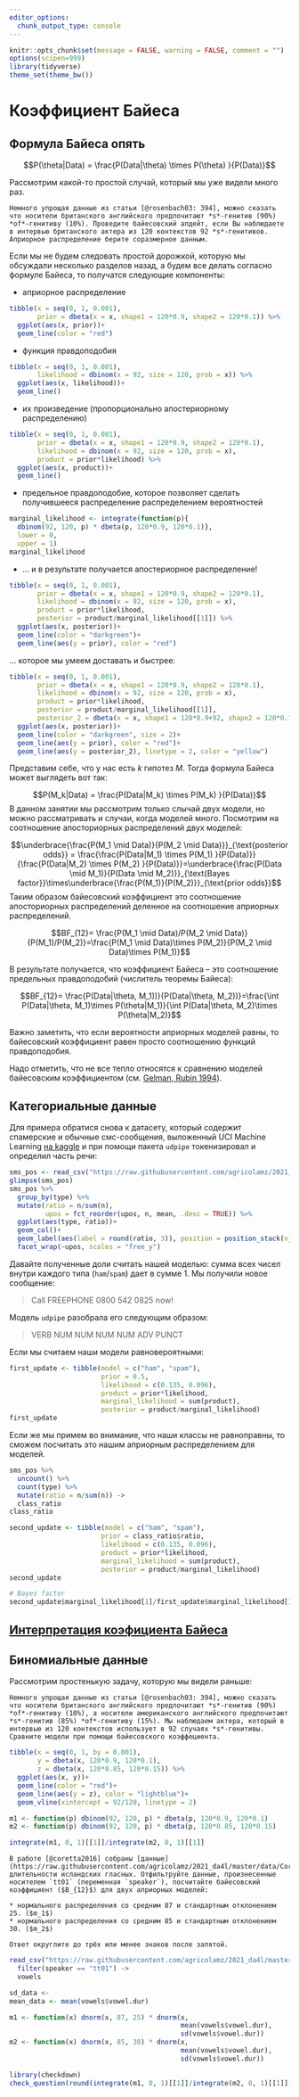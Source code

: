 ```yaml
---
editor_options: 
  chunk_output_type: console
---
```


```r
knitr::opts_chunk$set(message = FALSE, warning = FALSE, comment = "")
options(scipen=999)
library(tidyverse)
theme_set(theme_bw())
```

# Коэффициент Байеса

## Формула Байеса опять

$$P(\theta|Data) = \frac{P(Data|\theta) \times  P(\theta) }{P(Data)}$$

Рассмотрим какой-то простой случай, который мы уже видели много раз.

```block
Немного упрощая данные из статьи [@rosenbach03: 394], можно сказать что носители британского английского предпочитают *s*-генитив (90%) *of*-генитиву (10%). Проведите байесовский апдейт, если Вы наблюдаете в интервью британского актера из 120 контекстов 92 *s*-генитивов. Априорное распределение берите соразмерное данным.
```

Если мы не будем следовать простой дорожкой, которую мы обсуждали несколько разделов назад, а будем все делать согласно формуле Байеса, то получатся следующие компоненты:

* априорное распределение
```r
tibble(x = seq(0, 1, 0.001),
       prior = dbeta(x = x, shape1 = 120*0.9, shape2 = 120*0.1)) %>% 
  ggplot(aes(x, prior))+
  geom_line(color = "red")
```

* функция правдоподобия
```r
tibble(x = seq(0, 1, 0.001),
       likelihood = dbinom(x = 92, size = 120, prob = x)) %>% 
  ggplot(aes(x, likelihood))+
  geom_line()
```

* их произведение (пропорционально апостериорному распределению)

```r
tibble(x = seq(0, 1, 0.001),
       prior = dbeta(x = x, shape1 = 120*0.9, shape2 = 120*0.1),
       likelihood = dbinom(x = 92, size = 120, prob = x),
       product = prior*likelihood) %>% 
  ggplot(aes(x, product))+
  geom_line()
```

* предельное правдоподобие, которое позволяет сделать получившееся распределение распределением вероятностей

```r
marginal_likelihood <- integrate(function(p){
  dbinom(92, 120, p) * dbeta(p, 120*0.9, 120*0.1)}, 
  lower = 0, 
  upper = 1)
marginal_likelihood
```

* ... и в результате получается апостериорное распределение!

```r
tibble(x = seq(0, 1, 0.001),
       prior = dbeta(x = x, shape1 = 120*0.9, shape2 = 120*0.1),
       likelihood = dbinom(x = 92, size = 120, prob = x),
       product = prior*likelihood,
       posterior = product/marginal_likelihood[[1]]) %>% 
  ggplot(aes(x, posterior))+
  geom_line(color = "darkgreen")+
  geom_line(aes(y = prior), color = "red")
```

... которое мы умеем доставать и быстрее:

```r
tibble(x = seq(0, 1, 0.001),
       prior = dbeta(x = x, shape1 = 120*0.9, shape2 = 120*0.1),
       likelihood = dbinom(x = 92, size = 120, prob = x),
       product = prior*likelihood,
       posterior = product/marginal_likelihood[[1]],
       posterior_2 = dbeta(x = x, shape1 = 120*0.9+92, shape2 = 120*0.1+120-92)) %>% 
  ggplot(aes(x, posterior))+
  geom_line(color = "darkgreen", size = 2)+
  geom_line(aes(y = prior), color = "red")+
  geom_line(aes(y = posterior_2), linetype = 2, color = "yellow")
```

Представим себе, что у нас есть $k$ гипотез $M$. Тогда формула Байеса может выглядеть вот так:

$$P(M_k|Data) = \frac{P(Data|M_k) \times  P(M_k) }{P(Data)}$$
В данном занятии мы рассмотрим только слычай двух модели, но можно рассматривать и случаи, когда моделей много. Посмотрим на соотношение апосториорных распределений двух моделей:

$$\underbrace{\frac{P(M_1 \mid Data)}{P(M_2 \mid Data)}}_{\text{posterior odds}} = \frac{\frac{P(Data|M_1) \times  P(M_1) }{P(Data)}}{\frac{P(Data|M_2) \times  P(M_2) }{P(Data)}}=\underbrace{\frac{P(Data \mid M_1)}{P(Data \mid M_2)}}_{\text{Bayes factor}}\times\underbrace{\frac{P(M_1)}{P(M_2)}}_{\text{prior odds}}$$
Таким образом байесовский коэффициент это соотношение апосториорных распределений деленное на соотношение априорных распределений.

$$BF_{12}= \frac{P(M_1 \mid Data)/P(M_2 \mid Data)}{P(M_1)/P(M_2)}=\frac{P(M_1 \mid Data)\times P(M_2)}{P(M_2 \mid Data)\times P(M_1)}$$

В результате получается, что коэффициент Байеса -- это соотношение предельных правдоподобий (числитель теоремы Байеса):


$$BF_{12}= \frac{P(Data|\theta, M_1))}{P(Data|\theta, M_2))}=\frac{\int P(Data|\theta, M_1)\times P(\theta|M_1)}{\int P(Data|\theta, M_2)\times P(\theta|M_2)}$$

Важно заметить, что если вероятности априорных моделей равны, то байесовский коэффициент равен просто соотношению функций правдоподобия. 

Надо отметить, что не все тепло относятся к сравнению моделей байесовским коэффициентом (см. [Gelman, Rubin 1994](https://citeseerx.ist.psu.edu/viewdoc/summary?doi=10.1.1.44.6443)).

## Категориальные данные

Для примера обратися снова к датасету, который содержит спамерские и обычные смс-сообщения, выложенный UCI Machine Learning [на kaggle](https://www.kaggle.com/uciml/sms-spam-collection-dataset) и при помощи пакета `udpipe` токенизировал и определил часть речи:

```r
sms_pos <- read_csv("https://raw.githubusercontent.com/agricolamz/2021_da4l/master/data/spam_sms_pos.csv")
glimpse(sms_pos)
sms_pos %>% 
  group_by(type) %>% 
  mutate(ratio = n/sum(n),
         upos = fct_reorder(upos, n, mean, .desc = TRUE)) %>%
  ggplot(aes(type, ratio))+
  geom_col()+
  geom_label(aes(label = round(ratio, 3)), position = position_stack(vjust = 0.5))+
  facet_wrap(~upos, scales = "free_y")
```

Давайте полученные доли считать нашей моделью: сумма всех чисел внутри каждого типа (`ham`/`spam`) дает в сумме 1. Мы получили новое сообщение: 

> Call FREEPHONE 0800 542 0825 now! 

Модель `udpipe` разобрала его следующим образом: 

> VERB NUM NUM NUM NUM ADV PUNCT 

Если мы считаем наши модели равновероятными:

```r
first_update <- tibble(model = c("ham", "spam"),
                       prior = 0.5,
                       likelihood = c(0.135, 0.096),
                       product = prior*likelihood,
                       marginal_likelihood = sum(product),
                       posterior = product/marginal_likelihood)
first_update
```

Если же мы примем во внимание, что наши классы не равноправны, то сможем посчитать это нашим априорным распределением для моделей.
```r
sms_pos %>% 
  uncount() %>% 
  count(type) %>% 
  mutate(ratio = n/sum(n)) ->
  class_ratio
class_ratio

second_update <- tibble(model = c("ham", "spam"),
                       prior = class_ratio$ratio,
                       likelihood = c(0.135, 0.096),
                       product = prior*likelihood,
                       marginal_likelihood = sum(product),
                       posterior = product/marginal_likelihood)
second_update

# Bayes factor
second_update$marginal_likelihood[1]/first_update$marginal_likelihood[1]
```

## [Интерпретация коэфициента Байеса](https://en.wikipedia.org/wiki/Bayes_factor#Interpretation)

## Биномиальные данные

Рассмотрим простенькую задачу, которую мы видели раньше:

```block
Немного упрощая данные из статьи [@rosenbach03: 394], можно сказать что носители британского английского предпочитают *s*-генитив (90%) *of*-генитиву (10%), а носители американского английского предпочитают *s*-генитив (85%) *of*-генитиву (15%). Мы наблюдаем актера, который в интервью из 120 контекстов использует в 92 случаях *s*-генитивы. Сравните модели при помощи байесовского коэффециента.
```

```r
tibble(x = seq(0, 1, by = 0.001),
       y = dbeta(x, 120*0.9, 120*0.1),
       z = dbeta(x, 120*0.85, 120*0.15)) %>% 
  ggplot(aes(x, y))+
  geom_line(color = "red")+
  geom_line(aes(y = z), color = "lightblue")+
  geom_vline(xintercept = 92/120, linetype = 2)

m1 <- function(p) dbinom(92, 120, p) * dbeta(p, 120*0.9, 120*0.1)
m2 <- function(p) dbinom(92, 120, p) * dbeta(p, 120*0.85, 120*0.15)

integrate(m1, 0, 1)[[1]]/integrate(m2, 0, 1)[[1]]
```

```block
В работе [@coretta2016] собраны [данные](https://raw.githubusercontent.com/agricolamz/2021_da4l/master/data/Coretta_2017_icelandic.csv) длительности исландских гласных. Отфильтруйте данные, произнесенные носителем `tt01` (переменная `speaker`), посчитайте байесовский коэффициент ($B_{12}$) для двух априорных моделей:

* нормального распределения со средним 87 и стандартным отклонением 25. ($m_1$)
* нормального распределения со средним 85 и стандартным отклонением 30. ($m_2$)

Ответ округлите до трёх или менее знаков после запятой.
```

```r
read_csv("https://raw.githubusercontent.com/agricolamz/2021_da4l/master/data/Coretta_2017_icelandic.csv") %>% 
  filter(speaker == "tt01") ->
  vowels

sd_data <- 
mean_data <- mean(vowels$vowel.dur)

m1 <- function(x) dnorm(x, 87, 25) * dnorm(x, 
                                           mean(vowels$vowel.dur),
                                           sd(vowels$vowel.dur))
m2 <- function(x) dnorm(x, 85, 30) * dnorm(x, 
                                           mean(vowels$vowel.dur),
                                           sd(vowels$vowel.dur))

library(checkdown)
check_question(round(integrate(m1, 0, 1)[[1]]/integrate(m2, 0, 1)[[1]], 3))
```

